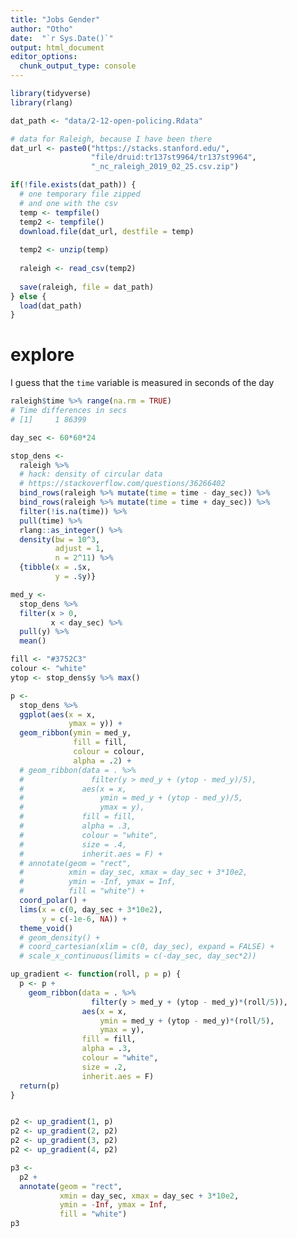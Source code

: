 ```yaml
---
title: "Jobs Gender"
author: "Otho"
date:  "`r Sys.Date()`"
output: html_document
editor_options: 
  chunk_output_type: console
---
```


```r
library(tidyverse)
library(rlang)
```


```r

dat_path <- "data/2-12-open-policing.Rdata"

# data for Raleigh, because I have been there
dat_url <- paste0("https://stacks.stanford.edu/",
                  "file/druid:tr137st9964/tr137st9964",
                  "_nc_raleigh_2019_02_25.csv.zip")

if(!file.exists(dat_path)) {
  # one temporary file zipped
  # and one with the csv
  temp <- tempfile()
  temp2 <- tempfile()
  download.file(dat_url, destfile = temp)
  
  temp2 <- unzip(temp)
  
  raleigh <- read_csv(temp2)
  
  save(raleigh, file = dat_path)
} else {
  load(dat_path)
}
```

# explore

I guess that the `time` variable is measured in seconds of the day

```r
raleigh$time %>% range(na.rm = TRUE)
# Time differences in secs
# [1]     1 86399
```

```r
day_sec <- 60*60*24

stop_dens <- 
  raleigh %>%  
  # hack: density of circular data
  # https://stackoverflow.com/questions/36266402
  bind_rows(raleigh %>% mutate(time = time - day_sec)) %>% 
  bind_rows(raleigh %>% mutate(time = time + day_sec)) %>% 
  filter(!is.na(time)) %>%  
  pull(time) %>% 
  rlang::as_integer() %>% 
  density(bw = 10^3,
          adjust = 1,
          n = 2^11) %>% 
  {tibble(x = .$x,
          y = .$y)}

med_y <-
  stop_dens %>% 
  filter(x > 0,
         x < day_sec) %>% 
  pull(y) %>% 
  mean()

fill <- "#3752C3"
colour <- "white"
ytop <- stop_dens$y %>% max()

p <- 
  stop_dens %>% 
  ggplot(aes(x = x,
             ymax = y)) +
  geom_ribbon(ymin = med_y,
              fill = fill,
              colour = colour,
              alpha = .2) +
  # geom_ribbon(data = . %>%
  #               filter(y > med_y + (ytop - med_y)/5),
  #             aes(x = x,
  #                 ymin = med_y + (ytop - med_y)/5,
  #                 ymax = y),
  #             fill = fill,
  #             alpha = .3,
  #             colour = "white",
  #             size = .4,
  #             inherit.aes = F) +
  # annotate(geom = "rect",
  #          xmin = day_sec, xmax = day_sec + 3*10e2,
  #          ymin = -Inf, ymax = Inf,
  #          fill = "white") +
  coord_polar() +
  lims(x = c(0, day_sec + 3*10e2),
       y = c(-1e-6, NA)) +
  theme_void()
  # geom_density() +
  # coord_cartesian(xlim = c(0, day_sec), expand = FALSE) +
  # scale_x_continuous(limits = c(-day_sec, day_sec*2))
```

```r
up_gradient <- function(roll, p = p) {
  p <- p + 
    geom_ribbon(data = . %>%
                  filter(y > med_y + (ytop - med_y)*(roll/5)),
                aes(x = x,
                    ymin = med_y + (ytop - med_y)*(roll/5),
                    ymax = y),
                fill = fill,
                alpha = .3,
                colour = "white",
                size = .2,
                inherit.aes = F)
  return(p)
}


p2 <- up_gradient(1, p)
p2 <- up_gradient(2, p2)
p2 <- up_gradient(3, p2)
p2 <- up_gradient(4, p2)

p3 <- 
  p2 + 
  annotate(geom = "rect",
           xmin = day_sec, xmax = day_sec + 3*10e2,
           ymin = -Inf, ymax = Inf,
           fill = "white") 
p3
```

